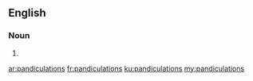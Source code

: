 ==English==

===Noun===
{{head|en|noun plural form}}

# {{plural of|pandiculation|lang=en}}

[[ar:pandiculations]]
[[fr:pandiculations]]
[[ku:pandiculations]]
[[my:pandiculations]]